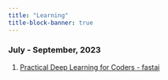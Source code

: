 ```yaml
---
title: "Learning"
title-block-banner: true
---
```



### July - September, 2023
1. [Practical Deep Learning for Coders - fastai](https://course.fast.ai)

